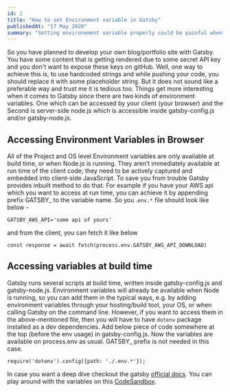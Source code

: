 ```yaml
---
id: 2
title: "How to set Environment variable in Gatsby"
publishedAt: "17 May 2020"
summary: "Setting environement variable properly could be painful when it comes to SSG. Lets make it easy."
---
```

So you have planned to develop your own blog/portfolio site with Gatsby. You have some content that is getting rendered due to some secret API key and you don't want to expose these keys on gitHub. Well, one way to achieve this is, to use hardcoded strings and while pushing your code, you should replace it with some placeholder string. But it does not sound like a preferable way and trust me it is tedious too. Things get more interesting when it comes to Gatsby since there are two kinds of environment variables. One which can be accessed by your client (your browser) and the Second is server-side node.js which is accessible inside gatsby-config.js and/or gatsby-node.js.

## Accessing Environment Variables in Browser

All of the Project and OS level Environment variables are only available at build time, or when Node.js is running. They aren’t immediately available at run time of the client code; they need to be actively captured and embedded into client-side JavaScript. To save you from trouble Gatsby provides inbuilt method to do that. For example if you have your AWS api which you want to access at run time, you can achieve it by appending prefix GATSBY_ to the variable name. So you .`env.*` file should look like below -

```
GATSBY_AWS_API='some api of yours'
```
and from the client, you can fetch it like below

```
const response = await fetch(process.env.GATSBY_AWS_API_DOWNLOAD)
```

## Accessing variables at build time

Gatsby runs several scripts at build time, written inside gatsby-config.js and gatsby-node.js. Environment variables will already be available when Node is running, so you can add them in the typical ways, e.g. by adding environment variables through your hosting/build tool, your OS, or when calling Gatsby on the command line. However, if you want to access them in the above-mentioned file, then you will have to have `dotenv` package installed as a dev dependencies. Add below piece of code somewhere at the top (before the env usage) in gatsby-config.js. Now the variables are available on process.env as usual. GATSBY_ prefix is not needed in this case.
```
require('dotenv').config({path: './.env.*'});
```

In case you want a deep dive checkout the gatsby <a href="https://www.gatsbyjs.com/docs/how-to/local-development/environment-variables" target="_blank" rel="noopener noreferrer">official docs</a>. You can play around with the variables on this <a href="https://codesandbox.io/s/6w9jjrnnjn?file=/src/pages/index.js" target="_blank" rel="noopener noreferrer">CodeSandbox</a>.